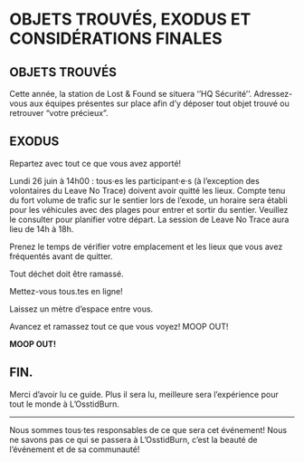# OBJETS TROUVÉS, EXODUS ET CONSIDÉRATIONS FINALES {-}

<h2><span>OBJETS TROUVÉS</span></h2>

Cette année, la station de Lost & Found se situera ‘’HQ Sécurité’’. Adressez-vous aux équipes présentes sur place afin d’y déposer tout objet trouvé ou retrouver “votre précieux”. 


<h2><span>EXODUS</span></h2>

Repartez avec tout ce que vous avez apporté! 


Lundi 26 juin à 14h00 : tous·es les participant·e·s  (à l’exception des volontaires du Leave No Trace) doivent avoir quitté les lieux. Compte tenu du fort volume de trafic sur le sentier lors de l’exode, un horaire sera établi pour les véhicules avec des plages pour entrer et sortir du sentier. Veuillez le consulter pour planifier votre départ. La session de Leave No Trace aura lieu de 14h à 18h. 


Prenez le temps de vérifier votre emplacement et les lieux que vous avez fréquentés avant de quitter.  


Tout déchet doit être ramassé. 


Mettez-vous tous.tes en ligne! 


Laissez un mètre d’espace entre vous. 


Avancez et ramassez tout ce que vous voyez! MOOP OUT!

**MOOP OUT!**

<h2><span> FIN. </span></h2>

Merci d’avoir lu ce guide. 
Plus il sera lu, meilleure sera l’expérience pour  tout le monde à L’OsstidBurn.

--- 

Nous sommes tous·tes responsables de ce que sera cet événement! Nous ne savons pas ce qui se passera à L’OsstidBurn, c’est la beauté de l’événement et de sa communauté! 
